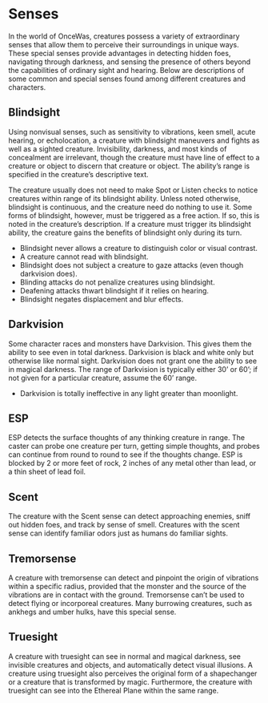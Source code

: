 # Senses

In the world of OnceWas, creatures possess a variety of extraordinary senses that allow them to perceive their surroundings in unique ways. These special senses provide advantages in detecting hidden foes, navigating through darkness, and sensing the presence of others beyond the capabilities of ordinary sight and hearing. Below are descriptions of some common and special senses found among different creatures and characters.

## Blindsight
Using nonvisual senses, such as sensitivity to vibrations, keen smell, acute hearing, or echolocation, a creature with blindsight maneuvers and fights as well as a sighted creature. Invisibility, darkness, and most kinds of concealment are irrelevant, though the creature must have line of effect to a creature or object to discern that creature or object. The ability’s range is specified in the creature’s descriptive text.

The creature usually does not need to make Spot or Listen checks to notice creatures within range of its blindsight ability. Unless noted otherwise, blindsight is continuous, and the creature need do nothing to use it. Some forms of blindsight, however, must be triggered as a free action. If so, this is noted in the creature’s description. If a creature must trigger its blindsight ability, the creature gains the benefits of blindsight only during its turn.

- Blindsight never allows a creature to distinguish color or visual contrast.
- A creature cannot read with blindsight.
- Blindsight does not subject a creature to gaze attacks (even though darkvision does).
- Blinding attacks do not penalize creatures using blindsight.
- Deafening attacks thwart blindsight if it relies on hearing.
- Blindsight negates displacement and blur effects.

## Darkvision
Some character races and monsters have Darkvision. This gives them the ability to see even in total darkness. Darkvision is black and white only but otherwise like normal sight. Darkvision does not grant one the ability to see in magical darkness. The range of Darkvision is typically either 30' or 60'; if not given for a particular creature, assume the 60' range.

- Darkvision is totally ineffective in any light greater than moonlight.

## ESP
ESP detects the surface thoughts of any thinking creature in range. The caster can probe one creature per turn, getting simple thoughts, and probes can continue from round to round to see if the thoughts change. ESP is blocked by 2 or more feet of rock, 2 inches of any metal other than lead, or a thin sheet of lead foil.

## Scent
The creature with the Scent sense can detect approaching enemies, sniff out hidden foes, and track by sense of smell. Creatures with the scent sense can identify familiar odors just as humans do familiar sights.

## Tremorsense
A creature with tremorsense can detect and pinpoint the origin of vibrations within a specific radius, provided that the monster and the source of the vibrations are in contact with the ground. Tremorsense can’t be used to detect flying or incorporeal creatures. Many burrowing creatures, such as ankhegs and umber hulks, have this special sense.

## Truesight
A creature with truesight can see in normal and magical darkness, see invisible creatures and objects, and automatically detect visual illusions. A creature using truesight also perceives the original form of a shapechanger or a creature that is transformed by magic. Furthermore, the creature with truesight can see into the Ethereal Plane within the same range.
